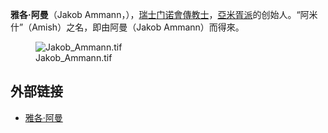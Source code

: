 '''雅各·阿曼'''（Jakob Ammann，{{bd|1664年||1720年||A}}），[[瑞士|瑞士]][[门诺會|门诺會]][[傳教士|傳教士]]，[[阿米什人|亞米胥派]]的创始人。“阿米什”（Amish）之名，即由阿曼（Jakob Ammann）而得來。

[[File:Jakob_Ammann.tif|thumb]]

==外部链接==
*[http://www.gameo.org/encyclopedia/contents/A463ME.html 雅各·阿曼]

{{Authority control}}
{{stub}}